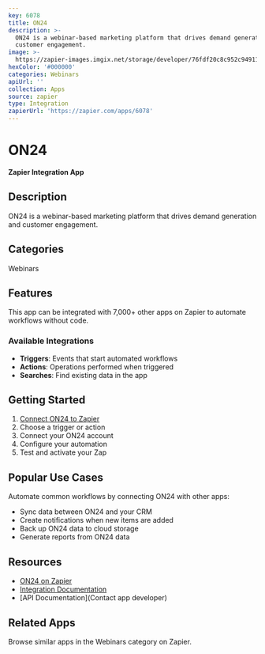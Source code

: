 ```yaml
---
key: 6078
title: ON24
description: >-
  ON24 is a webinar-based marketing platform that drives demand generation and
  customer engagement.
image: >-
  https://zapier-images.imgix.net/storage/developer/76fdf20c8c952c9491147000ad33a805.png?auto=format%2Ccompress&ixlib=python-3.0.0&q=50
hexColor: '#000000'
categories: Webinars
apiUrl: ''
collection: Apps
source: zapier
type: Integration
zapierUrl: 'https://zapier.com/apps/6078'
---
```

# ON24

**Zapier Integration App**

## Description

ON24 is a webinar-based marketing platform that drives demand generation and customer engagement.

## Categories

Webinars

## Features

This app can be integrated with 7,000+ other apps on Zapier to automate workflows without code.

### Available Integrations

- **Triggers**: Events that start automated workflows
- **Actions**: Operations performed when triggered
- **Searches**: Find existing data in the app

## Getting Started

1. [Connect ON24 to Zapier](https://zapier.com/apps/6078)
2. Choose a trigger or action
3. Connect your ON24 account
4. Configure your automation
5. Test and activate your Zap

## Popular Use Cases

Automate common workflows by connecting ON24 with other apps:

- Sync data between ON24 and your CRM
- Create notifications when new items are added
- Back up ON24 data to cloud storage
- Generate reports from ON24 data

## Resources

- [ON24 on Zapier](https://zapier.com/apps/6078)
- [Integration Documentation](https://zapier.com/apps/6078/integrations)
- [API Documentation](Contact app developer)

## Related Apps

Browse similar apps in the Webinars category on Zapier.
